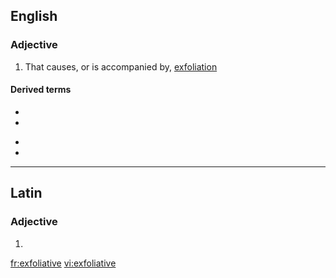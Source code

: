 ==English==

===Adjective===
{{en-adj}}

# That causes, or is accompanied by, [[exfoliation]]

====Derived terms====
{{der-top}}
* {{l|en|exfoliative cytology}}
* {{l|en|exfoliative dermatitis}}
{{der-mid}}
* {{l|en|exfoliative erythroderma}}
* {{l|en|exfoliative gastritis}}
{{der-bottom}}

----

==Latin==

===Adjective===
{{la-adj-form|exfoliative}}

# {{inflection of|exfoliativus||voc|m|s|lang=la}}

[[fr:exfoliative]]
[[vi:exfoliative]]
